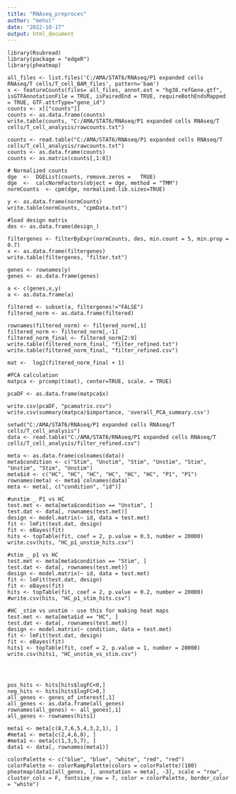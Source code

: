---
title: "RNAseq_preproces"
author: "mehul"
date: "2022-10-17"
output: html_document
---

```{load packages}
library(Rsubread)
library(package = "edgeR")
library(pheatmap)
```


```{load BAM files}
all_files <- list.files('C:/AMA/STAT6/RNAseq/P1 expanded cells RNAseq/T cells/T_cell_BAM_files', pattern='bam')
x <- featureCounts(files= all_files, annot.ext = "hg38.refGene.gtf", isGTFAnnotationFile = TRUE, isPairedEnd = TRUE, requireBothEndsMapped = TRUE, GTF.attrType="gene_id")
counts <- x[["counts"]]
counts <- as.data.frame(counts)
write.table(counts, "C:/AMA/STAT6/RNAseq/P1 expanded cells RNAseq/T cells/T_cell_analysis/rawcounts.txt")

```


```{Start from counts}
counts <- read.table("C:/AMA/STAT6/RNAseq/P1 expanded cells RNAseq/T cells/T_cell_analysis/rawcounts.txt")
counts <- as.data.frame(counts)
counts <- as.matrix(counts[,1:8])

# Normalized counts
dge  <-  DGEList(counts, remove.zeros =   TRUE)
dge  <-  calcNormFactors(object = dge, method = "TMM")
normCounts  <- cpm(dge, normalized.lib.sizes=TRUE)

y <- as.data.frame(normCounts)
write.table(normCounts, "cpmData.txt")

#load design matrix
des <- as.data.frame(design_)

filtergenes <- filterByExpr(normCounts, des, min.count = 5, min.prop = 0.7)
x <- as.data.frame(filtergenes)
write.table(filtergenes, "filter.txt")

genes <- rownames(y)
genes <- as.data.frame(genes)

a <- c(genes,x,y)
a <- as.data.frame(a)

filtered <- subset(a, filtergenes!="FALSE")
filtered_norm <- as.data.frame(filtered) 

rownames(filtered_norm) <- filtered_norm[,1]
filtered_norm <- filtered_norm[,-1]
filtered_norm_final <- filtered_norm[2:9]
write.table(filtered_norm_final, "filter_refined.txt")
write.table(filtered_norm_final, "filter_refined.csv")

mat <-  log2(filtered_norm_final + 1)

#PCA calculation
matpca <- prcomp(t(mat), center=TRUE, scale. = TRUE)

pcaDF <- as.data.frame(matpca$x)

write.csv(pcaDF, "pcamatrix.csv")
write.csv(summary(matpca)$importance, 'overall_PCA_summary.csv')

```

```{Start from Limma}
setwd("C:/AMA/STAT6/RNAseq/P1 expanded cells RNAseq/T cells/T_cell_analysis")
data <- read.table("C:/AMA/STAT6/RNAseq/P1 expanded cells RNAseq/T cells/T_cell_analysis/filter_refined.csv")

meta <- as.data.frame(colnames(data))
meta$condition <- c("Stim", "Unstim", "Stim", "Unstim", "Stim", "Unstim", "Stim", "Unstim")
meta$id <- c("HC", "HC", "HC", "HC", "HC", "HC", "P1", "P1")
rownames(meta) <- meta$`colnames(data)`
meta <- meta[, c("condition", "id")]

#unstim _ P1 vs HC
test.met <- meta[meta$condition == "Unstim", ]
test.dat <- data[, rownames(test.met)]
design <- model.matrix(~ id, data = test.met)
fit <- lmFit(test.dat, design)
fit <- eBayes(fit)
hits <- topTable(fit, coef = 2, p.value = 0.3, number = 20000)
write.csv(hits, "HC_p1_unstim_hits.csv")

#stim _ p1 vs HC
test.met <- meta[meta$condition == "Stim", ]
test.dat <- data[, rownames(test.met)]
design <- model.matrix(~ id, data = test.met)
fit <- lmFit(test.dat, design)
fit <- eBayes(fit)
hits <- topTable(fit, coef = 2, p.value = 0.2, number = 20000)
#write.csv(hits, "HC_p1_stim_hits.csv")

#HC _stim vs unstim - use this for making heat maps
test.met <- meta[meta$id == "HC", ]
test.dat <- data[, rownames(test.met)]
design <- model.matrix(~ condition, data = test.met)
fit <- lmFit(test.dat, design)
fit <- eBayes(fit)
hits1 <- topTable(fit, coef = 2, p.value = 1, number = 20000)
write.csv(hits1, "HC_unstim_vs_stim.csv")




pos_hits <- hits[hits$logFC<0,]
neg_hits <- hits[hits$logFC>0,]
all_genes <- genes_of_interest[,1]
all_genes <- as.data.frame(all_genes)
rownames(all_genes) <- all_genes[,1]
all_genes <- rownames(hits1)

meta1 <- meta[c(8,7,6,5,4,3,2,1), ]
#meta1 <- meta[c(2,4,6,8), ]
#meta1 <- meta[c(1,3,5,7), ]
data1 <- data[, rownames(meta1)]

colorPalette <- c("blue", "blue", "white", "red", "red")
colorPalette <- colorRampPalette(colors = colorPalette)(100)
pheatmap(data1[all_genes, ], annotation = meta[, -3], scale = "row", cluster_cols = F, fontsize_row = 7, color = colorPalette, border_color = "white")


```
